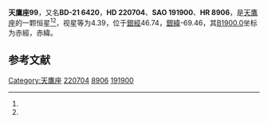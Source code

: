 {{Starbox begin
| name = 天鷹座99
}}
{{Starbox observe
| epoch = [[J2000.0|J2000.0]]
| constell = [[天鷹座|天鷹座]]<ref name=SIMBAD>{{cite web
 | url=http://simbad.u-strasbg.fr/simbad/sim-id?Ident=HR+8906
 | title=Pulsating variable Star
 | publisher=Centre de Données astronomiques de Strasbourg
 | work=SIMBAD
 | accessdate=2012-07-13
 | archive-date=2019-09-18
 | archive-url=https://web.archive.org/web/20190918121956/http://simbad.u-strasbg.fr/simbad/sim-id?Ident=HR+8906
 }}</ref><ref name=DATA>{{cite web
 | url=http://vizier.u-strasbg.fr/viz-bin/VizieR-5?-out.add=.&-source=5050&-corr=PK=HR&-out.max=9999&HR=8906
 | title=VizieR Detailed Page
 | accessdate=2012-07-13
 | archive-date=2016-03-04
 | archive-url=https://web.archive.org/web/20160304204357/http://vizier.u-strasbg.fr/viz-bin/VizieR-5?-out.add=.&-source=5050&-corr=PK=HR&-out.max=9999&HR=8906
 | dead-url=no
 }}</ref>
| 星官 = 
| ra = {{RA|23|26|2.8}}<ref name=SIMBAD /><ref name=DATA />
| dec = {{DEC|-20|38|31}}<ref name=SIMBAD /><ref name=DATA />
| appmag_v = 4.39<ref name=SIMBAD /><ref name=DATA />
}}
{{Starbox character
| class = K5III<ref name=SIMBAD /><ref name=DATA />
| b-v = 1.47<ref name=SIMBAD /><ref name=DATA />
| u-b = 1.81<ref name=SIMBAD /><ref name=DATA />
| r-i = 0.81<ref name=SIMBAD /><ref name=DATA />
| variable = 
}}
{{Starbox astrometry
| radial_v = 1.81
| prop_mo_ra = 16
| parallax = 0.007
| p_error = 
}}
{{Starbox catalog
| names =BD-21 6420，[[SAO星表|SAO]] 191900，[[HD星表|HD]] 220704，[[HR星表|HR]] 8906}}
{{Starbox reference |Simbad=HR+8906}}
{{Starbox end}}

'''天鷹座99'''，又名'''BD-21 6420'''，'''HD 220704'''、'''SAO 191900'''、'''HR 8906'''，是[[天鷹座|天鷹座]]的一颗恒星<ref name=SIMBAD /><ref name=DATA />，视星等为4.39，位于[[銀道座標系|銀經]]46.74，[[銀道座標系|銀緯]]-69.46，其[[B1900.0|B1900.0]]坐标为赤經{{RA|23|20|47.6}}，赤緯{{DEC|-21|-69.46|24}}。

== 参考文献 ==
{{reflist}}

{{star-stub}}

{{天鷹座恒星}}
[[Category:天鷹座|Category:天鷹座]]
[[Category:HD和HDE天體|220704]]
[[Category:HR天體|8906]]
[[Category:SAO天體|191900]]